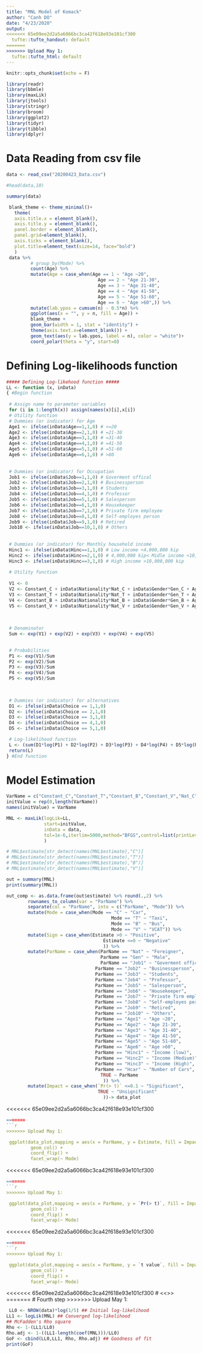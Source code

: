 ```yaml
---
title: "MNL Model of Komack"
author: "Canh DO"
date: "4/23/2020"
output:
<<<<<<< 65e09ee2d2a5a6066bc3ca42f618e93e101cf300
  tufte::tufte_handout: default
=======
>>>>>>> Upload May 1:
  tufte::tufte_html: default
---
```


```r
knitr::opts_chunk$set(echo = F)
```


```r
library(readr)
library(bbmle)
library(maxLik)
library(jtools)
library(stringr)
library(broom)
library(ggplot2)
library(tidyr)
library(tibble)
library(dplyr)
```

# Data Reading from csv file 
```r
data <- read_csv("20200423_Data.csv")
```

```r
#head(data,10)
```

```r
summary(data)
```

```r
 blank_theme <- theme_minimal()+
   theme(
   axis.title.x = element_blank(),
   axis.title.y = element_blank(),
   panel.border = element_blank(),
   panel.grid=element_blank(),
   axis.ticks = element_blank(),
   plot.title=element_text(size=14, face="bold")
   )
 data %>%
         # group_by(Mode) %>%
         count(Age) %>%
         mutate(Age = case_when(Age == 1 ~ "Age ~20",
                                  Age == 2 ~ "Age 21-30",
                                  Age == 3 ~ "Age 31-40",
                                  Age == 4 ~ "Age 41-50",
                                  Age == 5 ~ "Age 51-60",
                                  Age == 6 ~ "Age >60",)) %>%
         mutate(lab.ypos = cumsum(n) - 0.5*n) %>%
         ggplot(aes(x = "", y = n, fill = Age)) +
         blank_theme +
         geom_bar(width = 1, stat = "identity") +
         theme(axis.text.x=element_blank()) +
         geom_text(aes(y = lab.ypos, label = n), color = "white")+
         coord_polar(theta = "y", start=0)
```


# Defining Log-likelihoods function
```r
##### Defining Log-likehood function #####
LL <- function (x, inData)
{ #Begin function
 
 # Assign name to parameter variables
 for (i in 1:length(x)) assign(names(x)[i],x[i])
 # Utility function
 # Dummies (or indicator) for Age
 Age1 <- ifelse(inData$Age==1,1,0) # <=20 
 Age2 <- ifelse(inData$Age==2,1,0) # =21-30
 Age3 <- ifelse(inData$Age==3,1,0) # =31-40
 Age4 <- ifelse(inData$Age==4,1,0) # =41-50
 Age5 <- ifelse(inData$Age==5,1,0) # =51-60
 Age6 <- ifelse(inData$Age==6,1,0) # >60
 
 
 # Dummies (or indicator) for Occupation
 Job1 <- ifelse(inData$Job==1,1,0) # Goverment offical
 Job2 <- ifelse(inData$Job==2,1,0) # Businessperson
 Job3 <- ifelse(inData$Job==3,1,0) # Students
 Job4 <- ifelse(inData$Job==4,1,0) # Professor
 Job5 <- ifelse(inData$Job==5,1,0) # Salesperson
 Job6 <- ifelse(inData$Job==6,1,0) # Housekeeper
 Job7 <- ifelse(inData$Job==7,1,0) # Private firm employee
 Job8 <- ifelse(inData$Job==8,1,0) # Self-employes person
 Job9 <- ifelse(inData$Job==9,1,0) # Retired
 Job10 <- ifelse(inData$Job==10,1,0) # Others
 
 
 # Dummies (or indicator) for Monthly household income
 Hinc1 <- ifelse(inData$Hinc==1,1,0) # Low income <4,000,000 kip
 Hinc2 <- ifelse(inData$Hinc==2,1,0) # 4,000,000 kip< Midle income <10,000,000 kip
 Hinc3 <- ifelse(inData$Hinc==3,1,0) # High income >10,000,000 kip
 
 # Utility function
 
 V1 <- 0 
 V2 <- Constant_C + inData$Nationality*Nat_C + inData$Gender*Gen_C + Age2*Age2_C + Age3*Age3_C + Age4*Age4_C + Age5*Age5_C + Age6*Age6_C + Job1*Job1_C + Job2*Job2_C + Job3*Job3_C + Job7*Job4_C + Hinc3*Hinc3_C + Hinc2*Hinc2_C + inData$Hcar*Hcar_C 
 V3 <- Constant_T + inData$Nationality*Nat_T + inData$Gender*Gen_T + Age2*Age2_T + Age3*Age3_T + Age4*Age4_T + Age5*Age5_T + Age6*Age6_T + Job1*Job1_T + Job2*Job2_T + Job3*Job3_T + Job7*Job4_T + Hinc3*Hinc3_T + Hinc2*Hinc2_T + inData$Hcar*Hcar_T 
 V4 <- Constant_B + inData$Nationality*Nat_B + inData$Gender*Gen_B + Age2*Age2_B + Age3*Age3_B + Age4*Age4_B + Age5*Age5_B + Age6*Age6_B + Job1*Job1_B + Job2*Job2_B + Job3*Job3_B + Job7*Job4_B + Hinc3*Hinc3_B + Hinc2*Hinc2_B + inData$Hcar*Hcar_B 
 V5 <- Constant_V + inData$Nationality*Nat_V + inData$Gender*Gen_V + Age2*Age2_V + Age3*Age3_V + Age4*Age4_V + Age5*Age5_V + Age6*Age6_V + Job1*Job1_V + Job2*Job2_V + Job3*Job3_V + Job7*Job4_V + Hinc3*Hinc3_V + Hinc2*Hinc2_V + inData$Hcar*Hcar_V 
 
 
 
 # Denominator
 Sum <- exp(V1) + exp(V2) + exp(V3) + exp(V4) + exp(V5)

 
 # Probabilities
 P1 <- exp(V1)/Sum
 P2 <- exp(V2)/Sum
 P3 <- exp(V3)/Sum
 P4 <- exp(V4)/Sum
 P5 <- exp(V5)/Sum
 
 

 # Dummies (or indicator) for alternatives
 D1 <- ifelse(inData$Choice == 1,1,0)
 D2 <- ifelse(inData$Choice == 2,1,0)
 D3 <- ifelse(inData$Choice == 3,1,0)
 D4 <- ifelse(inData$Choice == 4,1,0)
 D5 <- ifelse(inData$Choice == 5,1,0)

 # Log-likelihood function
 L <- (sum(D1*log(P1) + D2*log(P2) + D3*log(P3) + D4*log(P4) + D5*log(P5)))
 return(L)
} #End function
```

# Model Estimation
```r
VarName = c("Constant_C","Constant_T","Constant_B","Constant_V","Nat_C","Nat_T","Nat_B","Nat_V","Gen_C","Gen_T","Gen_B","Gen_V","Age2_C","Age2_T","Age2_B","Age2_V","Age3_C","Age3_T","Age3_B","Age3_V","Age4_C","Age4_T","Age4_B","Age4_V","Age5_C","Age5_T","Age5_B","Age5_V","Age6_C","Age6_T","Age6_B","Age6_V","Job1_C","Job1_T","Job1_B","Job1_V","Job2_C","Job2_T","Job2_B","Job2_V","Job3_C","Job3_T","Job3_B","Job3_V","Job4_C","Job4_T","Job4_B","Job4_V","Hinc3_C","Hinc3_T","Hinc3_B","Hinc3_V","Hinc2_C","Hinc2_T","Hinc2_B","Hinc2_V","Hcar_C","Hcar_T","Hcar_B","Hcar_V")
initValue = rep(0,length(VarName))
names(initValue) = VarName

MNL <- maxLik(logLik=LL,
              start=initValue,
              inData = data,
              tol=1e-6,iterlim=5000,method="BFGS",control=list(printLevel=0)
              )
```

```r
# MNL$estimate[str_detect(names(MNL$estimate),"C")]
# MNL$estimate[str_detect(names(MNL$estimate),"T")]
# MNL$estimate[str_detect(names(MNL$estimate),"B")]
# MNL$estimate[str_detect(names(MNL$estimate),"V")]

out = summary(MNL)
print(summary(MNL))
```

```r
out_comp <- as.data.frame(out$estimate) %>% round(.,2) %>% 
        rownames_to_column(var = "ParName") %>%
        separate(col = "ParName", into = c("ParName", "Mode")) %>%
        mutate(Mode = case_when(Mode == "C" ~ "Car",
                                       Mode == "T" ~ "Taxi",
                                       Mode == "B" ~ "Bus",
                                       Mode == "V" ~ "VCAT")) %>%
        mutate(Sign = case_when(Estimate >0 ~ "Positive",
                                    Estimate <=0 ~ "Negative"
                                    )) %>%
        mutate(ParName = case_when(ParName == "Nat" ~ "Foreigner",
                                   ParName == "Gen" ~ "Male",
                                   ParName == "Job1" ~ "Goverment offical",
                                 ParName == "Job2" ~ "Businessperson",
                                 ParName == "Job3" ~ "Students",
                                 ParName == "Job4" ~ "Professor",
                                 ParName == "Job5" ~ "Salesperson",
                                 ParName == "Job6" ~ "Housekeeper",
                                 ParName == "Job7" ~ "Private firm employee",
                                 ParName == "Job8" ~ "Self-employes person",
                                 ParName == "Job9" ~ "Retired",
                                 ParName == "Job10" ~ "Others",
                                 ParName == "Age1" ~ "Age ~20", 
                                 ParName == "Age2" ~ "Age 21-30",
                                 ParName == "Age3" ~ "Age 31-40",
                                 ParName == "Age4" ~ "Age 41-50",
                                 ParName == "Age5" ~ "Age 51-60",
                                 ParName == "Age6" ~ "Age >60",
                                 ParName == "Hinc1" ~ "Income (low)",
                                 ParName == "Hinc2" ~ "Income (Medium)",
                                 ParName == "Hinc3" ~ "Income (High)",
                                 ParName == "Hcar" ~ "Number of Cars",
                                   TRUE ~ ParName
                                    )) %>%
        mutate(Impact = case_when(`Pr(> t)` <=0.1 ~ "Significant",
                                  TRUE ~ "Unsignificant"
                                    ))-> data_plot
```

<<<<<<< 65e09ee2d2a5a6066bc3ca42f618e93e101cf300
```r
=======
```r
>>>>>>> Upload May 1:

 ggplot(data_plot,mapping = aes(x = ParName, y = Estimate, fill = Impact))+
         geom_col() +
         coord_flip() +
         facet_wrap(~ Mode)

```

<<<<<<< 65e09ee2d2a5a6066bc3ca42f618e93e101cf300
```r
=======
```r
>>>>>>> Upload May 1:

 ggplot(data_plot,mapping = aes(x = ParName, y = `Pr(> t)`, fill = Impact))+
         geom_col() +
         coord_flip() +
         facet_wrap(~ Mode)

```

<<<<<<< 65e09ee2d2a5a6066bc3ca42f618e93e101cf300
```r
=======
```r
>>>>>>> Upload May 1:

 ggplot(data_plot,mapping = aes(x = ParName, y = `t value`, fill = Impact))+
         geom_col() +
         coord_flip() +
         facet_wrap(~ Mode)

```


<<<<<<< 65e09ee2d2a5a6066bc3ca42f618e93e101cf300
# <<<Fourth step>>>
=======
# Fourth step
>>>>>>> Upload May 1:
```r
 LL0 <- NROW(data)*log(1/5) ## Initial log-likelihood
LL1 <- logLik(MNL) ## Converged log-likelihood
## McFadden's Rho square
Rho <- 1-(LL1/LL0)
Rho.adj <- 1-((LL1-length(coef(MNL)))/LL0)
GoF <- cbind(LL0,LL1, Rho, Rho.adj) ## Goodness of fit
print(GoF)
```



